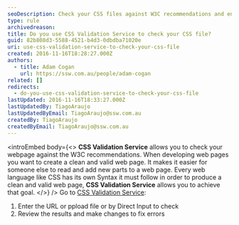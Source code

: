 ```yaml
---
seoDescription: Check your CSS files against W3C recommendations and ensure a valid and clean webpage with CSS Validation Service.
type: rule
archivedreason:
title: Do you use CSS Validation Service to check your CSS file?
guid: 82b808d3-5588-4521-b4d3-0dbdba71020e
uri: use-css-validation-service-to-check-your-css-file
created: 2016-11-16T18:28:27.000Z
authors:
  - title: Adam Cogan
    url: https://ssw.com.au/people/adam-cogan
related: []
redirects:
  - do-you-use-css-validation-service-to-check-your-css-file
lastUpdated: 2016-11-16T18:33:27.000Z
lastUpdatedBy: TiagoAraujo
lastUpdatedByEmail: TiagoAraujo@ssw.com.au
createdBy: TiagoAraujo
createdByEmail: TiagoAraujo@ssw.com.au
---
```


<introEmbed
  body={<>
**CSS Validation Service** allows you to check your webpage against the W3C recommendations. When developing web pages you want to create a clean and valid web page. It makes it easier for someone else to read and add new parts to a web page. Every web language like CSS has its own Syntax it must follow in order to produce a clean and valid web page, **CSS Validation Service** allows you to achieve that goal.
  </>}
/>
Go to [CSS Validation Service](http://jigsaw.w3.org/css-validator/):

1. Enter the URL or ppload file or by Direct Input to check
2. Review the results and make changes to fix errors
